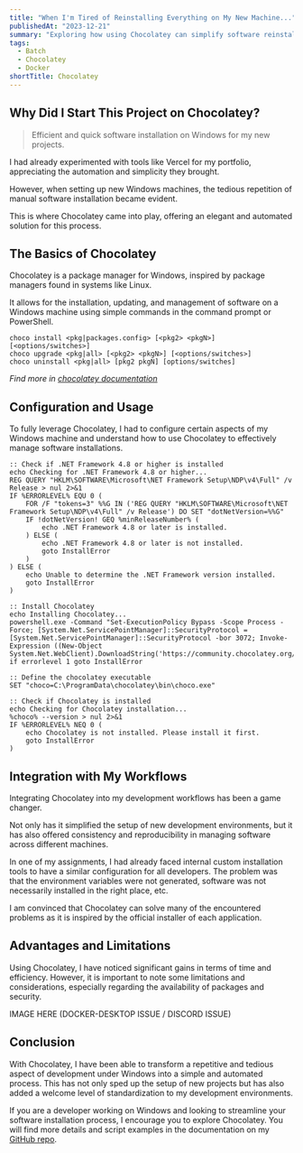 ```yaml
---
title: "When I'm Tired of Reinstalling Everything on My New Machine..."
publishedAt: "2023-12-21"
summary: "Exploring how using Chocolatey can simplify software reinstallation and save precious time."
tags:
  - Batch
  - Chocolatey
  - Docker
shortTitle: Chocolatey
---
```


## Why Did I Start This Project on Chocolatey?

> Efficient and quick software installation on Windows for my new projects.

I had already experimented with tools like Vercel for my portfolio, appreciating the automation and simplicity they brought.

However, when setting up new Windows machines, the tedious repetition of manual software installation became evident.

This is where Chocolatey came into play, offering an elegant and automated solution for this process.

## The Basics of Chocolatey
Chocolatey is a package manager for Windows, inspired by package managers found in systems like Linux.

It allows for the installation, updating, and management of software on a Windows machine using simple commands in the command prompt or PowerShell.

```batch showLineNumbers {1-3}
choco install <pkg|packages.config> [<pkg2> <pkgN>] [<options/switches>]
choco upgrade <pkg|all> [<pkg2> <pkgN>] [<options/switches>]
choco uninstall <pkg|all> [pkg2 pkgN] [options/switches]
```
*Find more in [chocolatey documentation](https://docs.chocolatey.org/en-us/)*

## Configuration and Usage

To fully leverage Chocolatey, I had to configure certain aspects of my Windows machine and understand how to use Chocolatey to effectively manage software installations.

```batch showLineNumbers {3}
:: Check if .NET Framework 4.8 or higher is installed
echo Checking for .NET Framework 4.8 or higher...
REG QUERY "HKLM\SOFTWARE\Microsoft\NET Framework Setup\NDP\v4\Full" /v Release > nul 2>&1
IF %ERRORLEVEL% EQU 0 (
    FOR /F "tokens=3" %%G IN ('REG QUERY "HKLM\SOFTWARE\Microsoft\NET Framework Setup\NDP\v4\Full" /v Release') DO SET "dotNetVersion=%%G"
    IF !dotNetVersion! GEQ %minReleaseNumber% (
        echo .NET Framework 4.8 or later is installed.
    ) ELSE (
        echo .NET Framework 4.8 or later is not installed.
        goto InstallError
    )
) ELSE (
    echo Unable to determine the .NET Framework version installed.
    goto InstallError
)
```
```batch showLineNumbers {3, 11}
:: Install Chocolatey
echo Installing Chocolatey...
powershell.exe -Command "Set-ExecutionPolicy Bypass -Scope Process -Force; [System.Net.ServicePointManager]::SecurityProtocol = [System.Net.ServicePointManager]::SecurityProtocol -bor 3072; Invoke-Expression ((New-Object System.Net.WebClient).DownloadString('https://community.chocolatey.org/install.ps1'))"
if errorlevel 1 goto InstallError

:: Define the chocolatey executable
SET "choco=C:\ProgramData\chocolatey\bin\choco.exe"

:: Check if Chocolatey is installed
echo Checking for Chocolatey installation...
%choco% --version > nul 2>&1
IF %ERRORLEVEL% NEQ 0 (
    echo Chocolatey is not installed. Please install it first.
    goto InstallError
)
```

## Integration with My Workflows

Integrating Chocolatey into my development workflows has been a game changer.

Not only has it simplified the setup of new development environments, but it has also offered consistency and reproducibility in managing software across different machines.

In one of my assignments, I had already faced internal custom installation tools to have a similar configuration for all developers.
The problem was that the environment variables were not generated, software was not necessarily installed in the right place, etc.

I am convinced that Chocolatey can solve many of the encountered problems as it is inspired by the official installer of each application.

## Advantages and Limitations
Using Chocolatey, I have noticed significant gains in terms of time and efficiency. However, it is important to note some limitations and considerations, especially regarding the availability of packages and security.

IMAGE HERE (DOCKER-DESKTOP ISSUE / DISCORD ISSUE)

## Conclusion
With Chocolatey, I have been able to transform a repetitive and tedious aspect of development under Windows into a simple and automated process. This has not only sped up the setup of new projects but has also added a welcome level of standardization to my development environments.

If you are a developer working on Windows and looking to streamline your software installation process, I encourage you to explore Chocolatey. You will find more details and script examples in the documentation on my [GitHub repo](https://github.com/Fyleek/chocolatey).